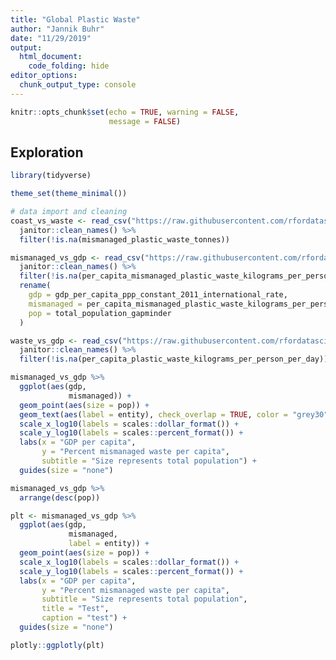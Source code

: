 ```yaml
---
title: "Global Plastic Waste"
author: "Jannik Buhr"
date: "11/29/2019"
output:
  html_document:
    code_folding: hide
editor_options: 
  chunk_output_type: console
---
```


```r
knitr::opts_chunk$set(echo = TRUE, warning = FALSE,
                      message = FALSE)
```

## Exploration

```r
library(tidyverse)

theme_set(theme_minimal())
```

```r
# data import and cleaning
coast_vs_waste <- read_csv("https://raw.githubusercontent.com/rfordatascience/tidytuesday/master/data/2019/2019-05-21/coastal-population-vs-mismanaged-plastic.csv") %>%
  janitor::clean_names() %>% 
  filter(!is.na(mismanaged_plastic_waste_tonnes))

mismanaged_vs_gdp <- read_csv("https://raw.githubusercontent.com/rfordatascience/tidytuesday/master/data/2019/2019-05-21/per-capita-mismanaged-plastic-waste-vs-gdp-per-capita.csv") %>% 
  janitor::clean_names() %>%
  filter(!is.na(per_capita_mismanaged_plastic_waste_kilograms_per_person_per_day)) %>% 
  rename(
    gdp = gdp_per_capita_ppp_constant_2011_international_rate,
    mismanaged = per_capita_mismanaged_plastic_waste_kilograms_per_person_per_day,
    pop = total_population_gapminder
  )

waste_vs_gdp <- read_csv("https://raw.githubusercontent.com/rfordatascience/tidytuesday/master/data/2019/2019-05-21/per-capita-plastic-waste-vs-gdp-per-capita.csv") %>% 
  janitor::clean_names() %>% 
  filter(!is.na(per_capita_plastic_waste_kilograms_per_person_per_day))
```



```r
mismanaged_vs_gdp %>% 
  ggplot(aes(gdp,
             mismanaged)) +
  geom_point(aes(size = pop)) +
  geom_text(aes(label = entity), check_overlap = TRUE, color = "grey30") +
  scale_x_log10(labels = scales::dollar_format()) +
  scale_y_log10(labels = scales::percent_format()) +
  labs(x = "GDP per capita",
       y = "Percent mismanaged waste per capita",
       subtitle = "Size represents total population") +
  guides(size = "none")
```

```r
mismanaged_vs_gdp %>% 
  arrange(desc(pop))
```


```r
plt <- mismanaged_vs_gdp %>% 
  ggplot(aes(gdp,
             mismanaged,
             label = entity)) +
  geom_point(aes(size = pop)) +
  scale_x_log10(labels = scales::dollar_format()) +
  scale_y_log10(labels = scales::percent_format()) +
  labs(x = "GDP per capita",
       y = "Percent mismanaged waste per capita",
       subtitle = "Size represents total population",
       title = "Test",
       caption = "test") +
  guides(size = "none")
```

```r
plotly::ggplotly(plt)
```




